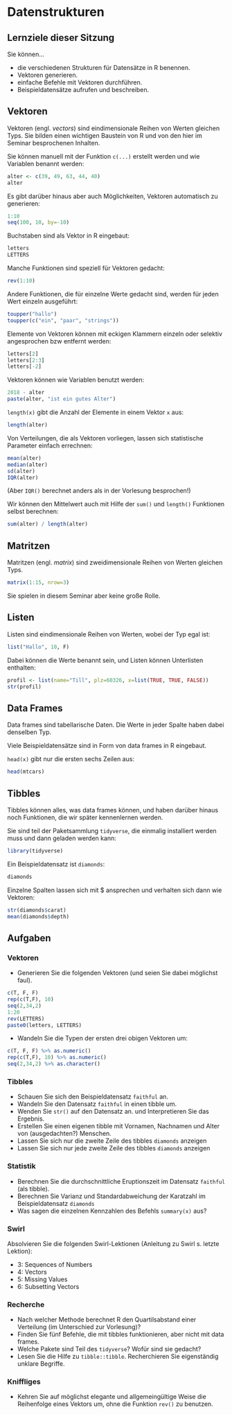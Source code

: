 # Datenstrukturen

## Lernziele dieser Sitzung

Sie können...

- die verschiedenen Strukturen für Datensätze in R benennen.
- Vektoren generieren.
- einfache Befehle mit Vektoren durchführen.
- Beispieldatensätze aufrufen und beschreiben.

## Vektoren

Vektoren (engl. *vectors*) sind eindimensionale Reihen von Werten gleichen Typs. Sie bilden einen wichtigen Baustein von R und von den hier im Seminar besprochenen Inhalten.

Sie können manuell mit der Funktion `c(...)` erstellt werden und wie Variablen benannt werden:

```r
alter <- c(39, 49, 63, 44, 40)
alter
```

Es gibt darüber hinaus aber auch Möglichkeiten, Vektoren automatisch zu generieren:

```r
1:10
seq(100, 10, by=-10)
```

Buchstaben sind als Vektor in R eingebaut:

```r
letters
LETTERS
```

Manche Funktionen sind speziell für Vektoren gedacht:

```r
rev(1:10)
```

Andere Funktionen, die für einzelne Werte gedacht sind, werden für jeden Wert einzeln ausgeführt:

```r
toupper("hallo")
toupper(c("ein", "paar", "strings"))
```

Elemente von Vektoren können mit eckigen Klammern einzeln oder selektiv angesprochen bzw entfernt werden:

```r
letters[2]
letters[2:3]
letters[-2]
```

Vektoren können wie Variablen benutzt werden:

```r
2018 - alter
paste(alter, "ist ein gutes Alter")
```

`length(x)` gibt die Anzahl der Elemente in einem Vektor `x` aus:

```r
length(alter)
```

Von Verteilungen, die als Vektoren vorliegen, lassen sich statistische Parameter einfach errechnen:

```r
mean(alter)
median(alter)
sd(alter)
IQR(alter)
```

(Aber `IQR()` berechnet anders als in der Vorlesung besprochen!)

Wir können den Mittelwert auch mit Hilfe der `sum()` und `length()` Funktionen selbst berechnen:

```r
sum(alter) / length(alter)
```

## Matritzen

Matritzen (engl. *matrix*) sind zweidimensionale Reihen von Werten gleichen Typs.

```r
matrix(1:15, nrow=3)
```
Sie spielen in diesem Seminar aber keine große Rolle.

## Listen

Listen sind eindimensionale Reihen von Werten, wobei der Typ egal ist:

```r
list("Hallo", 10, F)
```

Dabei können die Werte benannt sein, und Listen können Unterlisten enthalten:

```r
profil <- list(name="Till", plz=60326, x=list(TRUE, TRUE, FALSE))
str(profil)
```

## Data Frames

Data frames sind tabellarische Daten. Die Werte in jeder Spalte haben dabei denselben Typ.

Viele Beispieldatensätze sind in Form von data frames in R eingebaut.

`head(x)` gibt nur die ersten sechs Zeilen aus: 

```r
head(mtcars)
```

## Tibbles

Tibbles können alles, was data frames können, und haben darüber hinaus noch Funktionen, die wir später kennenlernen werden.

Sie sind teil der Paketsammlung `tidyverse`, die einmalig installiert werden muss und dann geladen werden kann:

```r
library(tidyverse)
```

Ein Beispieldatensatz ist `diamonds`:

```r
diamonds
```

Einzelne Spalten lassen sich mit $ ansprechen und verhalten sich dann wie Vektoren:

```r
str(diamonds$carat)
mean(diamonds$depth)
```

## Aufgaben

### Vektoren

* Generieren Sie die folgenden Vektoren (und seien Sie dabei möglichst faul).

```r
c(T, F, F)
rep(c(T,F), 10)
seq(2,34,2)
1:20
rev(LETTERS)
paste0(letters, LETTERS)
```

* Wandeln Sie die Typen der ersten drei obigen Vektoren um:

```r
c(T, F, F) %>% as.numeric()
rep(c(T,F), 10) %>% as.numeric()
seq(2,34,2) %>% as.character()
```

### Tibbles

- Schauen Sie sich den Beispieldatensatz `faithful` an.
- Wandeln Sie den Datensatz `faithful` in einen tibble um.
- Wenden Sie `str()` auf den Datensatz an. und Interpretieren Sie das Ergebnis.
- Erstellen Sie einen eigenen tibble mit Vornamen, Nachnamen und Alter von (ausgedachten?) Menschen.
- Lassen Sie sich nur die zweite Zeile des tibbles `diamonds` anzeigen
- Lassen Sie sich nur jede zweite Zeile des tibbles `diamonds` anzeigen

### Statistik

- Berechnen Sie die durchschnittliche Eruptionszeit im Datensatz `faithful` (als tibble).
- Berechnen Sie Varianz und Standardabweichung der Karatzahl im Beispieldatensatz `diamonds`
- Was sagen die einzelnen Kennzahlen des Befehls `summary(x)` aus?

### Swirl

Absolvieren Sie die folgenden Swirl-Lektionen (Anleitung zu Swirl s. letzte Lektion):

- 3: Sequences of Numbers
- 4: Vectors
- 5: Missing Values
- 6: Subsetting Vectors

### Recherche

- Nach welcher Methode berechnet R den Quartilsabstand einer Verteilung (im Unterschied zur Vorlesung)?
- Finden Sie fünf Befehle, die mit tibbles funktionieren, aber nicht mit data frames.
- Welche Pakete sind Teil des `tidyverse`? Wofür sind sie gedacht?
- Lesen Sie die Hilfe zu `tibble::tibble`. Recherchieren Sie eigenständig unklare Begriffe.

### Kniffliges

- Kehren Sie auf möglichst elegante und allgemeingültige Weise die Reihenfolge eines Vektors um, ohne die Funktion `rev()` zu benutzen.
